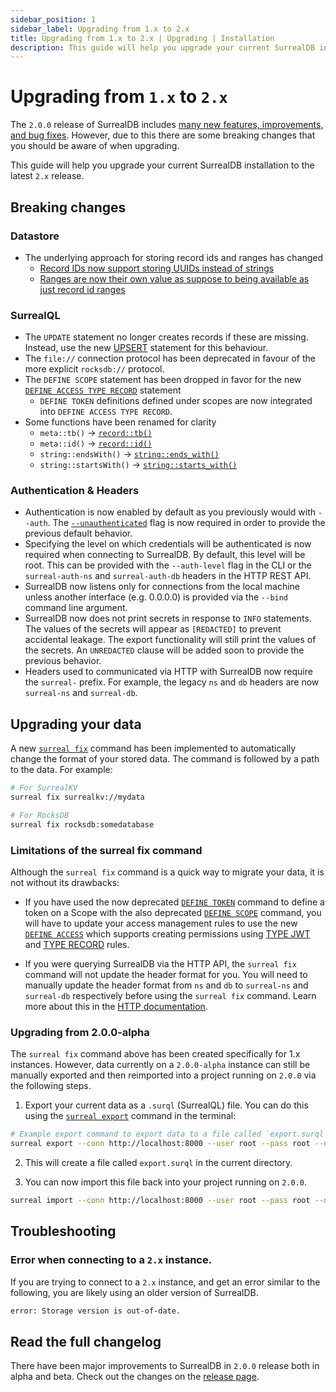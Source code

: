 ---
sidebar_position: 1
sidebar_label: Upgrading from 1.x to 2.x
title: Upgrading from 1.x to 2.x | Upgrading | Installation
description: This guide will help you upgrade your current SurrealDB installation to the latest `2.x` release.
---

# Upgrading from `1.x` to `2.x`

The `2.0.0` release of SurrealDB includes [many new features, improvements, and bug fixes](/releases#v2-0-0). However, due to this there are some breaking changes that you should be aware of when upgrading.

This guide will help you upgrade your current SurrealDB installation to the latest `2.x` release.

## Breaking changes

### Datastore
- The underlying approach for storing record ids and ranges has changed
  - [Record IDs now support storing UUIDs instead of strings](https://github.com/surrealdb/surrealdb/pull/4491)
  - [Ranges are now their own value as suppose to being available as just record id ranges](https://github.com/surrealdb/surrealdb/pull/4506)

### SurrealQL
- The `UPDATE` statement no longer creates records if these are missing. Instead, use the new [UPSERT](/docs/surrealql/statements/upsert) statement for this behaviour.
- The `file://` connection protocol has been deprecated in favour of the more explicit `rocksdb://` protocol.
- The `DEFINE SCOPE` statement has been dropped in favor for the new [`DEFINE ACCESS TYPE RECORD`](/docs/surrealql/statements/define/access/record) statement
  - `DEFINE TOKEN` definitions defined under scopes are now integrated into `DEFINE ACCESS TYPE RECORD`.
- Some functions have been renamed for clarity
  - `meta::tb()` -> [`record::tb()`](/docs/surrealql/functions/database/record)
  - `meta::id()` -> [`record::id()`](/docs/surrealql/functions/database/record)
  - `string::endsWith()` -> [`string::ends_with()`](/docs/surrealql/functions/database/string)
  - `string::startsWith()` -> [`string::starts_with()`](/docs/surrealql/functions/database/string)

### Authentication & Headers
- Authentication is now enabled by default as you previously would with `--auth`. The [`--unauthenticated`](/docs/surrealdb/cli/start#unauthenticated-mode) flag is now required in order to provide the previous default behavior.
- Specifying the level on which credentials will be authenticated is now required when connecting to SurrealDB. By default, this level will be root. This can be provided with the `--auth-level` flag in the CLI or the `surreal-auth-ns` and `surreal-auth-db` headers in the HTTP REST API.
- SurrealDB now listens only for connections from the local machine unless another interface (e.g. 0.0.0.0) is provided via the `--bind` command line argument.
- SurrealDB now does not print secrets in response to `INFO` statements. The values of the secrets will appear as `[REDACTED]` to prevent accidental leakage. The export functionality will still print the values of the secrets. An `UNREDACTED` clause will be added soon to provide the previous behavior.
- Headers used to communicated via HTTP with SurrealDB now require the `surreal-` prefix. For example, the legacy `ns` and `db` headers are now `surreal-ns` and `surreal-db`.

## Upgrading your data

A new [`surreal fix`](/docs/surrealdb/cli/fix) command has been implemented to automatically change the format of your stored data. The command is followed by a path to the data. For example:

```bash
# For SurrealKV
surreal fix surrealkv://mydata

# For RocksDB
surreal fix rocksdb:somedatabase
```

### Limitations of the surreal fix command

Although the `surreal fix` command is a quick way to migrate your data, it is not without its drawbacks:

-  If you have used the now deprecated [`DEFINE TOKEN`](/docs/surrealql/statements/define/token) command to define a token on a Scope with the also deprecated [`DEFINE SCOPE`](/docs/surrealql/statements/define/scope) command, you will have to update your access management rules to use the new [`DEFINE ACCESS`](/docs/surrealql/statements/define/access) which supports creating permissions using [TYPE JWT](/docs/surrealql/statements/define/access/jwt) and [TYPE RECORD](/docs/surrealql/statements/define/access/record) rules.

- If you were querying SurrealDB via the HTTP API, the `surreal fix` command will not update the header format for you. You will need to manually update the header format  from `ns` and `db` to `surreal-ns` and `surreal-db` respectively before using the `surreal fix` command. Learn more about this in the [HTTP documentation](/docs/surrealdb/integration/http).


### Upgrading from 2.0.0-alpha

The `surreal fix` command above has been created specifically for 1.x instances. However, data currently on a `2.0.0-alpha` instance can still be manually exported and then reimported into a project running on `2.0.0` via the following steps.

1. Export your current data as a `.surql` (SurrealQL) file. You can do this using the [`surreal export`](/docs/surrealdb/cli/export) command in the terminal:

```bash
# Example export command to export data to a file called `export.surql` in the downloads directory.
surreal export --conn http://localhost:8000 --user root --pass root --ns test --db test downloads/export.surql
```

2. This will create a file called `export.surql` in the current directory.

3. You can now import this file back into your project running on `2.0.0`.


```bash
surreal import --conn http://localhost:8000 --user root --pass root --ns test --db test downloads/export.surql
```

## Troubleshooting

### Error when connecting to a `2.x` instance.

If you are trying to connect to a `2.x` instance, and get an error similar to the following, you are likely using an older version of SurrealDB.

```bash
error: Storage version is out-of-date.
```

## Read the full changelog

There have been major improvements to SurrealDB in `2.0.0` release both in alpha and beta. Check out the changes on the [release page](/releases).
